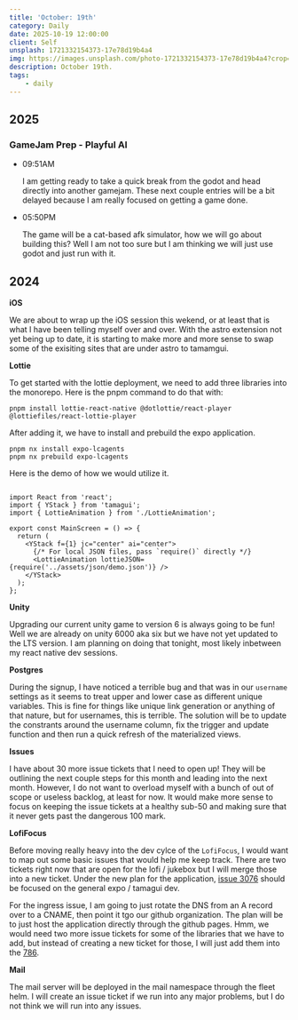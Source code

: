```yaml
---
title: 'October: 19th'
category: Daily
date: 2025-10-19 12:00:00
client: Self
unsplash: 1721332154373-17e78d19b4a4
img: https://images.unsplash.com/photo-1721332154373-17e78d19b4a4?crop=entropy&cs=srgb&fm=jpg&ixid=MnwzNjM5Nzd8MHwxfHJhbmRvbXx8fHx8fHx8fDE2ODE3NDg2ODY&ixlib=rb-4.0.3&q=85
description: October 19th.
tags:
    - daily
---
```



## 2025

### GameJam Prep - Playful AI

-   09:51AM

    I am getting ready to take a quick break from the godot and head directly into another gamejam.
    These next couple entries will be a bit delayed because I am really focused on getting a game done.

-   05:50PM

    The game will be a cat-based afk simulator, how we will go about building this?
    Well I am not too sure but I am thinking we will just use godot and just run with it.

## 2024

**iOS**

We are about to wrap up the iOS session this wekend, or at least that is what I have been telling myself over and over.
With the astro extension not yet being up to date, it is starting to make more and more sense to swap some of the exisiting sites that are under astro to tamamgui.

**Lottie**

To get started with the lottie deployment, we need to add three libraries into the monorepo.
Here is the pnpm command to do that with:

```shell
pnpm install lottie-react-native @dotlottie/react-player @lottiefiles/react-lottie-player
```

After adding it, we have to install and prebuild the expo application.

```shell
pnpm nx install expo-lcagents
pnpm nx prebuild expo-lcagents
```

Here is the demo of how we would utilize it.

```tsx

import React from 'react';
import { YStack } from 'tamagui';
import { LottieAnimation } from './LottieAnimation';

export const MainScreen = () => {
  return (
    <YStack f={1} jc="center" ai="center">
      {/* For local JSON files, pass `require()` directly */}
      <LottieAnimation lottieJSON={require('../assets/json/demo.json')} />
    </YStack>
  );
};

```


**Unity**

Upgrading our current unity game to version 6 is always going to be fun!
Well we are already on unity 6000 aka six but we have not yet updated to the LTS version.
I am planning on doing that tonight, most likely inbetween my react native dev sessions.

**Postgres**

During the signup, I have noticed a terrible bug and that was in our `username` settings as it seems to treat upper and lower case as different unique variables.
This is fine for things like unique link generation or anything of that nature, but for usernames, this is terrible.
The solution will be to update the constrants around the username column, fix the trigger and update function and then run a quick refresh of the materialized views.

**Issues**

I have about 30 more issue tickets that I need to open up!
They will be outlining the next couple steps for this month and leading into the next month.
However, I do not want to overload myself with a bunch of out of scope or useless backlog, at least for now.
It would make more sense to focus on keeping the issue tickets at a healthy sub-50 and making sure that it never gets past the dangerous 100 mark.

**LofiFocus**

Before moving really heavy into the dev cylce of the `LofiFocus`, I would want to map out some basic issues that would help me keep track.
There are two tickets right now that are open for the lofi / jukebox but I will merge those into a new ticket.
Under the new plan for the application, [issue 3076](https://github.com/KBVE/kbve/issues/3076) should be focused on the general expo / tamagui dev.

For the ingress issue, I am going to just rotate the DNS from an A record over to a CNAME, then point it tgo our github organization.
The plan will be to just host the application directly through the github pages.
Hmm, we would need two more issue tickets for some of the libraries that we have to add, but instead of creating a new ticket for those, I will just add them into the [786](https://kbve.com/i#786).

**Mail**

The mail server will be deployed in the mail namespace through the fleet helm.
I will create an issue ticket if we run into any major problems, but I do not think we will run into any issues.
